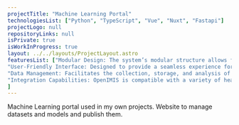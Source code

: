 ```yaml
---
projectTitle: "Machine Learning Portal"
technologiesList: ["Python", "TypeScript", "Vue", "Nuxt", "Fastapi"]
projectLogo: null
repositoryLinks: null
isPrivate: true
isWorkInProgress: true
layout: ../../layouts/ProjectLayout.astro
featuresList: ["Modular Design: The system’s modular structure allows for customization and scalability, making it adaptable to different health insurance programs and regulations.",
"User-Friendly Interface: Designed to provide a seamless experience for both administrators and users, ensuring that health insurance schemes are easy to manage and use.",
"Data Management: Facilitates the collection, storage, and analysis of health insurance data, enabling informed decision-making and the development of effective policies.",
"Integration Capabilities: OpenIMIS is compatible with a variety of health information systems and technologies, ensuring smooth integration with existing infrastructure."
]
---
```


Machine Learning portal used in my own projects. Website to manage datasets and models and publish them.
